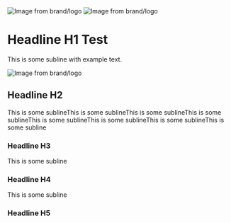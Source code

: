 <Image src="/images/brand/logo-image-0.png" width={214} height={151.89874267578125} alt="Image from brand/logo" />

<Image src="/images/brand/logo-image-1.png" width={214} height={151.89874267578125} alt="Image from brand/logo" />

# Headline H1 Test

This is some subline with example text.

<Image src="/images/brand/logo-image-2.png" width={214} height={151.89874267578125} alt="Image from brand/logo" />

## Headline H2

This is some sublineThis is some sublineThis is some sublineThis is some sublineThis is some sublineThis is some sublineThis is some sublineThis is some subline

### Headline H3

This is some subline

### Headline H4

This is some subline

### Headline H5


